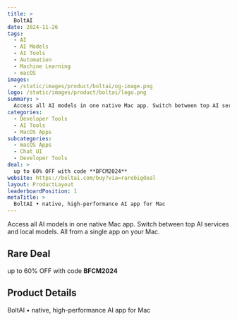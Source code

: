 ```yaml
---
title: >
  BoltAI
date: 2024-11-26
tags:
  - AI
  - AI Models
  - AI Tools
  - Automation
  - Machine Learning
  - macOS
images:
  - /static/images/product/boltai/og-image.png
logo: /static/images/product/boltai/logo.png
summary: >
  Access all AI models in one native Mac app. Switch between top AI services and local models. All from a single app on your Mac.
categories:
  - Developer Tools
  - AI Tools
  - MacOS Apps
subcategories:
  - macOS Apps
  - Chat UI
  - Developer Tools
deal: >
  up to 60% OFF with code **BFCM2024**
website: https://boltai.com/buy?via=rarebigdeal
layout: ProductLayout
leaderboardPosition: 1
metaTitle: >
  BoltAI • native, high-performance AI app for Mac
---
```

Access all AI models in one native Mac app. Switch between top AI services and local models. All from a single app on your Mac.

## Rare Deal

up to 60% OFF with code **BFCM2024**

## Product Details

BoltAI • native, high-performance AI app for Mac


